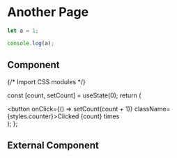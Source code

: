 # Another Page

```js filename="demo.js" {3} copy
let a = 1;

console.log(a);
```

## Component


{/* Import CSS modules */}

  const [count, setCount] = useState(0);
  return (
    <div>
      <button onClick={() => setCount(count + 1)} className={styles.counter}>Clicked {count} times</button>
    </div>
  );
};

<Counter/>

## External Component


<Counters />
